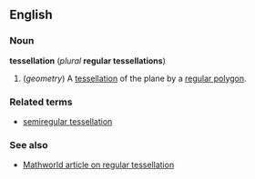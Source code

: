 ==English==
===Noun===
'''tessellation''' (''plural'' '''regular tessellations''')

#(''geometry'') A [[tessellation]] of the plane by a [[regular polygon]].

===Related terms===
*[[semiregular tessellation]]

===See also===
*[http://mathworld.wolfram.com/RegularTessellation.html Mathworld article on regular tessellation]